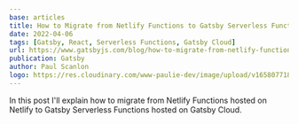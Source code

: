 ```yaml
---
base: articles
title: How to Migrate from Netlify Functions to Gatsby Serverless Functions on Gatsby Cloud
date: 2022-04-06
tags: [Gatsby, React, Serverless Functions, Gatsby Cloud]
url: https://www.gatsbyjs.com/blog/how-to-migrate-from-netlify-functions-to-gatsby-functions-on-gatsby-cloud
publication: Gatsby
author: Paul Scanlon
logo: https://res.cloudinary.com/www-paulie-dev/image/upload/v1658077182/paulie.dev/Logos/gatsby-logo_dgbkjm.png
---
```


In this post I'll explain how to migrate from Netlify Functions hosted on Netlify to Gatsby Serverless Functions hosted
on Gatsby Cloud.
